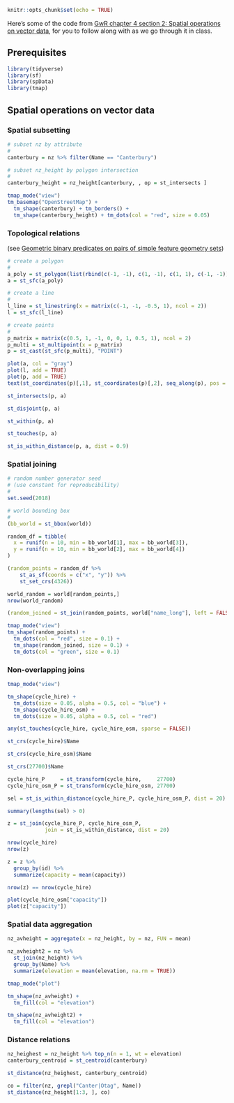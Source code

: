 ```r
knitr::opts_chunk$set(echo = TRUE)
```

Here's some of the code from [GwR chapter 4 section 2: Spatial operations on vector data](https://geocompr.robinlovelace.net/spatial-operations.html#spatial-vec), for you to follow along with as we go through it in class.

## Prerequisites

```r
library(tidyverse)
library(sf)
library(spData)
library(tmap)
```

## Spatial operations on vector data

### Spatial subsetting

```r
# subset nz by attribute
#
canterbury = nz %>% filter(Name == "Canterbury")

# subset nz_height by polygon intersection
#
canterbury_height = nz_height[canterbury, , op = st_intersects ]
```

```r
tmap_mode("view")
tm_basemap("OpenStreetMap") +
  tm_shape(canterbury) + tm_borders() +
  tm_shape(canterbury_height) + tm_dots(col = "red", size = 0.05)

```

### Topological relations

(see [Geometric binary predicates on pairs of simple feature geometry sets](https://r-spatial.github.io/sf/reference/geos_binary_pred.html))

```r
# create a polygon
#
a_poly = st_polygon(list(rbind(c(-1, -1), c(1, -1), c(1, 1), c(-1, -1))))
a = st_sfc(a_poly)

# create a line
#
l_line = st_linestring(x = matrix(c(-1, -1, -0.5, 1), ncol = 2))
l = st_sfc(l_line)

# create points
#
p_matrix = matrix(c(0.5, 1, -1, 0, 0, 1, 0.5, 1), ncol = 2)
p_multi = st_multipoint(x = p_matrix)
p = st_cast(st_sfc(p_multi), "POINT")
```

```r
plot(a, col = "gray")
plot(l, add = TRUE)
plot(p, add = TRUE)
text(st_coordinates(p)[,1], st_coordinates(p)[,2], seq_along(p), pos = 4)
```

```r
st_intersects(p, a)
```

```r
st_disjoint(p, a)
```

```r
st_within(p, a)
```

```r
st_touches(p, a)
```

```r
st_is_within_distance(p, a, dist = 0.9)
```

### Spatial joining

```r
# random number generator seed
# (use constant for reproducibility)
#
set.seed(2018)

# world bounding box
#
(bb_world = st_bbox(world))

random_df = tibble(
  x = runif(n = 10, min = bb_world[1], max = bb_world[3]),
  y = runif(n = 10, min = bb_world[2], max = bb_world[4])
)

(random_points = random_df %>%
    st_as_sf(coords = c("x", "y")) %>%
    st_set_crs(4326))
```

```r
world_random = world[random_points,]
nrow(world_random)
```

```r
(random_joined = st_join(random_points, world["name_long"], left = FALSE))
```

```r
tmap_mode("view")
tm_shape(random_points) +
  tm_dots(col = "red", size = 0.1) +
  tm_shape(random_joined, size = 0.1) +
  tm_dots(col = "green", size = 0.1)
```

### Non-overlapping joins

```r
tmap_mode("view")

tm_shape(cycle_hire) +
  tm_dots(size = 0.05, alpha = 0.5, col = "blue") +
  tm_shape(cycle_hire_osm) +
  tm_dots(size = 0.05, alpha = 0.5, col = "red")

```

```r
any(st_touches(cycle_hire, cycle_hire_osm, sparse = FALSE))
```

```r
st_crs(cycle_hire)$Name
```

```r
st_crs(cycle_hire_osm)$Name
```

```r
st_crs(27700)$Name
```

```r
cycle_hire_P     = st_transform(cycle_hire,     27700)
cycle_hire_osm_P = st_transform(cycle_hire_osm, 27700)

sel = st_is_within_distance(cycle_hire_P, cycle_hire_osm_P, dist = 20)

summary(lengths(sel) > 0)
```

```r
z = st_join(cycle_hire_P, cycle_hire_osm_P,
            join = st_is_within_distance, dist = 20)

nrow(cycle_hire)
nrow(z)
```

```r
z = z %>% 
  group_by(id) %>% 
  summarize(capacity = mean(capacity))

nrow(z) == nrow(cycle_hire)
```

```r
plot(cycle_hire_osm["capacity"])
plot(z["capacity"])
```

### Spatial data aggregation

```r
nz_avheight = aggregate(x = nz_height, by = nz, FUN = mean)

nz_avheight2 = nz %>%
  st_join(nz_height) %>%
  group_by(Name) %>%
  summarize(elevation = mean(elevation, na.rm = TRUE))

tmap_mode("plot")

tm_shape(nz_avheight) +
  tm_fill(col = "elevation")

tm_shape(nz_avheight2) +
  tm_fill(col = "elevation")
```

### Distance relations

```r
nz_heighest = nz_height %>% top_n(n = 1, wt = elevation)
canterbury_centroid = st_centroid(canterbury)

st_distance(nz_heighest, canterbury_centroid)
```

```r
co = filter(nz, grepl("Canter|Otag", Name))
st_distance(nz_height[1:3, ], co)
```
